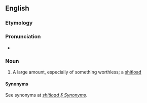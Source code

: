 ==English==

===Etymology===
{{compound|en|crap|load}}

===Pronunciation===
* {{audio|en|En-au-crapload.ogg|Audio (AU)}}

===Noun===
{{en-noun}}

# {{lb|en|slang|vulgar}} A large amount, especially of something worthless; a [[shitload]]

====Synonyms====
See synonyms at ''[[shitload#Synonyms|shitload § Synonyms]]''.